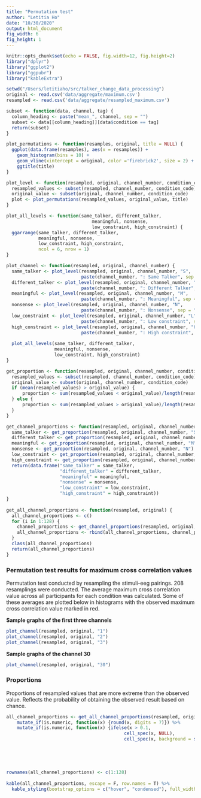 ```yaml
---
title: "Permutation test"
author: "Letitia Ho"
date: "10/30/2020"
output: html_document
fig_width: 6
fig_height: 1
---
```


```r
knitr::opts_chunk$set(echo = FALSE, fig.width=12, fig.height=2)
library("dplyr")
library("ggplot2")
library("ggpubr")
library("kableExtra")
```

```r
setwd("/Users/letitiaho/src/talker_change_data_processing")
original <- read.csv('data/aggregate/maximum.csv')
resampled <- read.csv('data/aggregate/resampled_maximum.csv')
```

```r
subset <- function(data, channel, tag) {
  column_heading <- paste("mean_", channel, sep = "")
  subset <- data[[column_heading]][data$condition == tag]
  return(subset)
}

plot_permutations <- function(resamples, original, title = NULL) {
  ggplot(data.frame(resamples), aes(x = resamples)) +
    geom_histogram(bins = 10) +
    geom_vline(xintercept = original, color ='firebrick2', size = 2) +
    ggtitle(title)
}

plot_level <- function(resampled, original, channel_number, condition_code, title) {
  resampled_values <- subset(resampled, channel_number, condition_code)
  original_value <- subset(original, channel_number, condition_code)
  plot <- plot_permutations(resampled_values, original_value, title)
}

plot_all_levels <- function(same_talker, different_talker, 
                                meaningful, nonsense,
                                low_constraint, high_constraint) {
  ggarrange(same_talker, different_talker, 
            meaningful, nonsense,
            low_constraint, high_constraint,
            ncol = 6, nrow = 1)
}

plot_channel <- function(resampled, original, channel_number) {
  same_talker <- plot_level(resampled, original, channel_number, "S", 
                            paste(channel_number, ": Same Talker", sep = ""))
  different_talker <- plot_level(resampled, original, channel_number, "T",
                            paste(channel_number, ": Different Talker", sep = ""))
  meaningful <- plot_level(resampled, original, channel_number, "M",
                            paste(channel_number, ": Meaningful", sep = ""))
  nonsense <- plot_level(resampled, original, channel_number, "N",
                            paste(channel_number, ": Nonsense", sep = ""))
  low_constraint <- plot_level(resampled, original, channel_number, "L",
                            paste(channel_number, ": Low constraint", sep = ""))
  high_constraint <- plot_level(resampled, original, channel_number, "H",
                            paste(channel_number, ": High constraint", sep = ""))
  
  plot_all_levels(same_talker, different_talker, 
                  meaningful, nonsense,
                  low_constraint, high_constraint)
}

get_proportion <- function(resampled, original, channel_number, condition_code) {
  resampled_values <- subset(resampled, channel_number, condition_code)
  original_value <- subset(original, channel_number, condition_code)
  if (mean(resampled_values) > original_value) {
      proportion <- sum(resampled_values < original_value)/length(resampled_values)
  } else {
      proportion <- sum(resampled_values > original_value)/length(resampled_values)
  }
}

get_channel_proportions <- function(resampled, original, channel_number) {
  same_talker <- get_proportion(resampled, original, channel_number, "S")
  different_talker <- get_proportion(resampled, original, channel_number, "T")
  meaningful <- get_proportion(resampled, original, channel_number, "M")
  nonsense <- get_proportion(resampled, original, channel_number, "N")
  low_constraint <- get_proportion(resampled, original, channel_number, "L")
  high_constraint <- get_proportion(resampled, original, channel_number, "H")
  return(data.frame("same_talker" = same_talker,
                    "different_talker" = different_talker,
                    "meaningful" = meaningful,
                    "nonsense" = nonsense,
                    "low_constraint" = low_constraint,
                    "high_constraint" = high_constraint))
}
  
get_all_channel_proportions <- function(resampled, original) {
  all_channel_proportions <- c()
  for (i in 1:128) {
    channel_proportions <- get_channel_proportions(resampled, original, as.character(i))
    all_channel_proportions <- rbind(all_channel_proportions, channel_proportions)
  }
  class(all_channel_proportions)
  return(all_channel_proportions)
}
```

### Permutation test results for maximum cross correlation values

Permutation test conducted by resampling the stimuli-eeg pairings. 208 resamplings were conducted. The average maximum cross correlation value across all participants for each condition was calculated. Some of these averages are plotted below in histograms with the observed maximum cross correlation value marked in red.

**Sample graphs of the first three channels**

```r
plot_channel(resampled, original, "1")
plot_channel(resampled, original, "2")
plot_channel(resampled, original, "3")
```

**Sample graphs of the channel 30**

```r
plot_channel(resampled, original, "30")
```

### Proportions

Proportions of resampled values that are more extreme than the observed value. Reflects the probability of obtaining the observed result based on chance.

```r
all_channel_proportions <- get_all_channel_proportions(resampled, original) %>%
    mutate_if(is.numeric, function(x) {round(x, digits = 7)}) %>%
    mutate_if(is.numeric, function(x) {ifelse(x > 0.1,
                                            cell_spec(x, NULL),
                                            cell_spec(x, background = spec_color(x,
                                                                                 direction = 1,
                                                                                 begin = 0.65,
                                                                                 end = 1,
                                                                                 option = "B",
                                                                                 scale_from = c(0,0.1))))})
rownames(all_channel_proportions) <- c(1:128)
  
kable(all_channel_proportions, escape = F, row.names = T) %>%
  kable_styling(bootstrap_options = c("hover", "condensed"), full_width = F)
```

